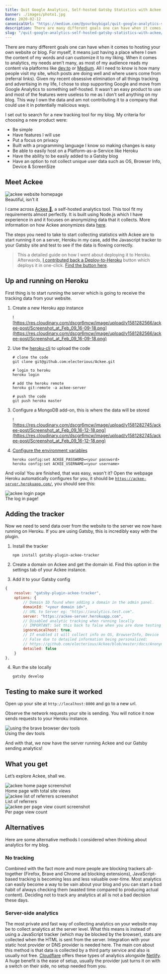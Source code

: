 ```yaml
---
title: Quit Google Analytics, Self-hosted Gatsby Statistics with Ackee
banner: ./images/photo1.jpg
date: 2020-02-12
canonicalUrl: "https://medium.com/@yourboybigal/quit-google-analytics-self-hosted-gatsby-statistics-with-ackee-846a2b4be634"
description: There are many different goals one can have when it comes to hosting your own website or blog.
slug: "/quit-google-analytics-self-hosted-gatsby-statistics-with-ackee/"
---
```


There are many different goals one can have when it comes to hosting your own website or blog. For myself, it means just having a place where I own the content of my words and can customize it to my liking. When it comes to analytics, my needs aren’t many, as most of my audience reads my content via platforms like [dev.to](http://dev.to) or [Medium](http://medium.com). All I need to know is how many people visit my site, which posts are doing well and where users come from (referral links). Given my recent obsessive elimination of all things tracking and advertising in my life, I chose to stop supporting Google and move from Google Analytics to something self-hosted. It wasn't an easy product to use and most of the features were useless to me as I don't sell anything on my blog. This way I own the data and am not contributing it to a company that could use it in potentially malicious ways.

I set out to search for a new tracking tool for my blog. My criteria for choosing a new product were:

- Be simple
- Have features I will use
- Put a focus on privacy
- Built with a programming language I know so making changes is easy
- Be able to easily host on a Platform-as-a-Service like Heroku
- Have the ability to be easily added to a Gatsby blog
- Have an option to not collect unique user data such as OS, Browser Info, Device & ScreenSize

## Meet Ackee

<div class="Image__Medium">
  <img
    src="https://res.cloudinary.com/dscgr6mcw/image/upload/v1581282052/ackee-post/Screenshot_at_Feb_09_16-00-43.png"
    alt="ackee website homepage"
  />
  <figcaption>Beautiful, isn't it</figcaption>
</div>

I came across [Ackee 🔮](https://ackee.electerious.com/), a self-hosted analytics tool. This tool fit my requirements almost perfectly. It is built using Node.js which I have experience in and it focuses on anonymizing data that it collects. More information on how Ackee anonymizes data [here](https://github.com/electerious/Ackee/blob/master/docs/Anonymization.md).

The steps you need to take to start collecting statistics with Ackee are to start running it on a server, Heroku in my case, add the Javascript tracker to your Gatsby site and test to see if the data is flowing correctly.

> This a detailed guide on how I went about deploying it to Heroku. Afterwards, [I contributed back a Deploy-to-Heroku](https://github.com/electerious/Ackee/pull/77) button which deploys it in one-click. [Find the button here](https://github.com/electerious/Ackee/blob/master/docs/Get%20started.md#with-heroku).

## Up and running on Heroku

First thing is to start running the server which is going to receive the tracking data from your website.

1.  Create a new Heroku app instance

    ![https://res.cloudinary.com/dscgr6mcw/image/upload/v1581282566/ackee-post/Screenshot_at_Feb_09_16-09-18.png](https://res.cloudinary.com/dscgr6mcw/image/upload/v1581282566/ackee-post/Screenshot_at_Feb_09_16-09-18.png)

2.  Use the [heroku-cli](https://devcenter.heroku.com/articles/heroku-cli) to upload the code

        # clone the code
        git clone git@github.com:electerious/Ackee.git

        # login to heroku
        heroku login

        # add the heroku remote
        heroku git:remote -a ackee-server

        # push the code
        git push heroku master

3.  Configure a MongoDB add-on, this is where the data will be stored

    ![https://res.cloudinary.com/dscgr6mcw/image/upload/v1581282745/ackee-post/Screenshot_at_Feb_09_16-12-18.png](https://res.cloudinary.com/dscgr6mcw/image/upload/v1581282745/ackee-post/Screenshot_at_Feb_09_16-12-18.png)

4.  [Configure the environment variables](https://devcenter.heroku.com/articles/config-vars#using-the-heroku-cli)

        heroku config:set ACKEE_PASSWORD=<your password>
        heroku config:set ACKEE_USERNAME=<your username>

And voila! You are finished, that was easy, wasn't it? Open the webpage Heroku automatically configures for you, it should be [`https://ackee-server.herokuapp.com/`](https://ackee-instance.herokuapp.com/), you should see this:

<div class="Image__Small">
  <img
    src="https://res.cloudinary.com/dscgr6mcw/image/upload/v1581283089/ackee-post/Screenshot_at_Feb_09_16-18-00.png"
    alt="ackee login page"
  />
  <figcaption>The log in page!</figcaption>
</div>

## Adding the tracker

Now we need to send data over from the website to the server we now have running on Heroku. If you are using Gatsby, this is incredibly easy with the plugin.

1.  Install the tracker

        npm install gatsby-plugin-ackee-tracker

2.  Create a domain on Ackee and get the domain id. Find this option in the settings tab of your Ackee instance.
3.  Add it to your Gatsby config

```javascript
{
    resolve: "gatsby-plugin-ackee-tracker",
    options: {
        // Domain ID found when adding a domain in the admin panel.
        domainId: "<your domain id>",
        // URL to Server eg: "https://analytics.test.com".
        server: "https://ackee-server.herokuapp.com",
        // Disabled analytic tracking when running locally
        // IMPORTANT: Set this back to false when you are done testing
        ignoreLocalhost: true,
        // If enabled it will collect info on OS, BrowserInfo, Device  & ScreenSize
        // False due to detailed information being personalized:
        // https://github.com/electerious/Ackee/blob/master/docs/Anonymization.md#personal-data
        detailed: false
    }
},
```

4.  Run the site locally

        gatsby develop

## Testing to make sure it worked

Open up your site at `http://localhost:8000` and go to a new url.

Observe the network requests your site is sending. You will notice it now sends requests to your Heroku instance.

<div class="Image__Small">
  <img
    src="https://res.cloudinary.com/dscgr6mcw/image/upload/v1581283787/ackee-post/Screenshot_at_Feb_09_16-29-09.png"
    alt="using the brave browser dev tools"
  />
  <figcaption>Using the dev tools</figcaption>
</div>

And with that, we now have the server running Ackee and our Gatsby sending analytics!

## What you get

Let’s explore Ackee, shall we.

<div class="Image__Small">
  <img
    src="https://res.cloudinary.com/dscgr6mcw/image/upload/v1581518650/ackee-post/Screenshot_at_Feb_12_09-32-59.png"
    alt="ackee home page screenshot"
  />
  <figcaption>Home page with total site views</figcaption>
</div>

<div class="Image__Small">
  <img
    src="https://res.cloudinary.com/dscgr6mcw/image/upload/v1581518650/ackee-post/Screenshot_at_Feb_12_09-33-47.png"
    alt="ackee list of referrers screenshot"
  />
  <figcaption>List of referrers</figcaption>
</div>

<div class="Image__Small">
  <img
    src="https://res.cloudinary.com/dscgr6mcw/image/upload/v1581518650/ackee-post/Screenshot_at_Feb_12_09-31-43.png"
    alt="ackee per page view count screenshot"
  />
  <figcaption>Per page view count</figcaption>
</div>

## Alternatives

Here are some alternative methods I considered when thinking about analytics for my blog.

### No tracking

Combined with the fact more and more people are blocking trackers all-together (Firefox, Brave and Chrome ad blocking extensions), JavaScript-based tracking is becoming less and less valuable over-time. Most analytics can easily become a way to be vain about your blog and you can start a bad habit of always checking them (wasted time compared to producing actual content). Deciding not to track any analytics at all is not a bad decision these days.

### Server-side analytics

The most private and fast way of collecting analytics on your website may be to collect analytics at the server level. What this means is instead of using a JavaScript tracker (which may be blocked by the browser), stats are collected when the HTML is sent from the server. Integration with your static host provider or DNS provider is needed here. The main con about this method is that data is collected by a third party service and also is usually not free. [Cloudflare](https://www.cloudflare.com/en-ca/analytics/) offers these types of analytics alongside [Netlify](https://www.netlify.com/products/analytics/). A huge benefit is the ease of setup, usually the provider just turns it on with a switch on their side, no setup needed from you.
